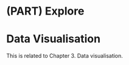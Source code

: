 # (PART) Explore {-}

# Data Visualisation {#viz}

This is related to Chapter 3. Data visualisation.


```r

```

